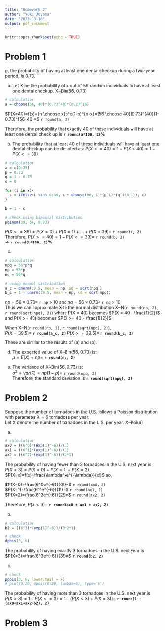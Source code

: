 ```yaml
---
title: "Homework 2"
author: "Yuki Joyama"
date: "2023-10-10"
output: pdf_document
---
```


```r
knitr::opts_chunk$set(echo = TRUE)
```

# Problem 1
$p$, the probability of having at least one dental checkup during a two-year period, is 0.73. 

(a) Let X be the probability of x out of 56 random individuals to have at least one dental checkup. X~Bin(56, 0.73)

```r
# calculation
a = choose(56, 40)*(0.73^40)*(0.27^16)
```

$P(X=40)=f(x)={n \choose x}p^x(1-p)^{n-x}={56 \choose 40}(0.73)^{40}(1-0.73)^{56-40}=$ `r round(a, 2)`  

Therefore, the probability that exactly 40 of these individuals will have at least one dental check up is **`r round(a*100, 2)`%**

(b)
The probability that at least 40 of these individuals will have at least one dental checkup can be denoted as: 
$P(X>=40) = 1 - P(X<40) = 1 - P(X<=39)$

```r
# calculation
x = c(0:39)
p = 0.73
q = 1 - 0.73
c = 0

for (i in x){
  c = ifelse(i %in% 0:39, c + choose(56, i)*(p^i)*(q^(56-i)), c)
}

b = 1 - c 

# check using binomial distribution
pbinom(39, 56, 0.73)
```

$P(X<=39)=P(X=0)+P(X=1)+...+P(X=39)=$ `r round(c, 2)`  
Therefore, $P(X>=40)=1 - P(X<=39)=$ `r round(b, 2)`  
&rarr; **`r round(b*100, 2)`%**

(c)
```r
# calculation
npq = 56*p*q
np = 56*p
nq = 56*q

# using normal distribution
a_c = dnorm(39.5, mean = np, sd = sqrt(npq)) 
b_c = 1 - pnorm(39.5, mean = np, sd = sqrt(npq))
```
$np=56 \times 0.73=$ `r np` > 10 and $nq=56 \times 0.73=$ `r nq` > 10  
Thus we can approximate X to the normal distribution X~N(`r round(np, 2)`, `r round(sqrt(npq), 2)`) where P(X = 40) becomes $P(X = 40 - \frac{1}{2})$ and P(X >= 40) becomes $P(X >= 40 - \frac{1}{2})$  

When X~N(`r round(np, 2)`, `r round(sqrt(npq), 2)`),  
$P(X = 39.5)=$ **`r round(a_c, 2)`** 
$P(X >= 39.5)=$ **`r round(b_c, 2)`**

These are similar to the results of (a) and (b).

(d)
The expected value of X~Bin(56, 0.73) is:  
$\mu=E(X)=np=$ **`r round(np, 2)`**

(e)  
The variance of X~Bin(56, 0.73) is:  
$\sigma^2=var(X)=np(1-p)=$ `r round(npq, 2)`  
Therefore, the standard deviation is **`r round(sqrt(npq), 2)`**

# Problem 2
Suppose the number of tornadoes in the U.S. follows a Poisson distribution with parameter $\lambda=6$ tornadoes per year.  
Let X denote the number of tornadoes in the U.S. per year. X~Poi(6)

(a)
```r
# calculation
ax0 = ((6^0)*(exp(1)^-6))/(1)  
ax1 = ((6^1)*(exp(1)^-6))/(1)  
ax2 = ((6^2)*(exp(1)^-6))/(2*1)  
```
The probability of having fewer than 3 tornadoes in the U.S. next year is   
$P(X<3)=P(X=0)+P(X=1)+P(X=2)$  
$P(X=x)=f(x)=\frac{\lambda^xe^{-\lambda}}{x!}$ so, 

$P(X=0)=\frac{6^0e^{-6}}{0!}=$ `r round(ax0, 2)`  
$P(X=1)=\frac{6^1e^{-6}}{1!}=$ `r round(ax1, 2)`  
$P(X=2)=\frac{6^2e^{-6}}{2!}=$ `r round(ax2, 2)`    

Therefore, $P(X<3)=$ **`r round(ax0 + ax1 + ax2, 2)`**

(b) 
```r
# calculation
b2 = ((6^3)*(exp(1)^-6))/(3*2*1)

# check
dpois(3, 6)
```
The probability of having exactly 3 tornadoes in the U.S. next year is  
$P(X=3)=\frac{6^3e^{-6}}{3!}=$ **`r round(b2, 2)`**

(c)
```r
# check
ppois(3, 6, lower.tail = F)
# plot(0:20, dpois(0:20, lambda=6), type='h')
```

The probability of having more than 3 tornadoes in the U.S. next year is   
$P(X>3)=1-P(X<=3)= 1-(P(X<3)+P(X=3))=$ **`r round(1 - (ax0+ax1+ax2+b2), 2)`**

# Problem 3










